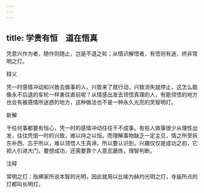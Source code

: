 ```yaml
---
---
---
```

title: 学贵有恒　道在悟真
---



凭意兴作为者，随作则随止，岂是不退之轮；从情识解悟者，有悟则有迷，终非常明之灯。

释义

凭一时感情冲动和兴致去做事的人，兴致来了就行动，兴致消失就停止，这怎么能像永不后退的车轮一样勇往直前呢？从情感出发去领悟真理的人，有能领悟的地方也会有被感情所迷惑的地方，这种做法也不是一种永久光亮的灵智明灯。

新解

干任何事都要有恒心，凭一时的感情冲动往往干不成事。有些人做事很少从理性出发，往往凭借一时的兴致，难以持之以恒。而理解事物缺乏一定主见，情之所至拆东补西、忘乎所以，难以领悟人生真谛。所以要认识到，兴趣仅仅是成功之初，它把人引进大门，要想成功，还需要靠个人意志磨炼，理智判断。

注释

常明之灯：指佛家所说本智的光明，因此就用以比喻为赫灼光明之灯，寺庙所点的灯都叫长明灯。